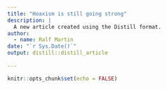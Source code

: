 ```yaml
---
title: "Hoaxism is still going strong"
description: |
  A new article created using the Distill format.
author:
  - name: Ralf Martin
date: "`r Sys.Date()`"
output: distill::distill_article
  
---
```


```r
knitr::opts_chunk$set(echo = FALSE)
```






